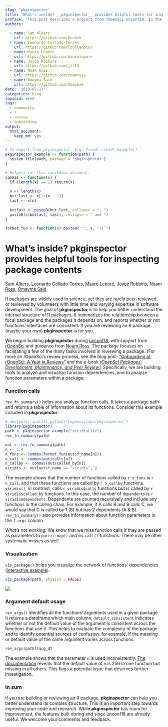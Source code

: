 ```yaml
---
slug: "pkginspector"
title: "What's inside? __pkginspector__ provides helpful tools for inspecting package contents"
preface: "This post describes a project from rOpenSci unconf18. In the spirit of exploration and experimentation at our unconferences, projects are not necessarily finished products or in scope for rOpenSci packages."
authors:
    
  - name: Sam Albers
    url: https://github.com/boshek
  - name: Leonardo Collado-Torres
    url: https://github.com/lcolladotor
  - name: Mauro Lepore
    url: https://github.com/maurolepore
  - name: Joyce Robbins
    url: https://github.com/jtr13
  - name: Noam Ross
    url: https://github.com/noamross
  - name: Omayma Said
    url: https://github.com/OmaymaS   
date: '2018-07-17'
categories: blog
topicid: ####
tags:
  - community
  - r
  - review
  - onboarding
output: 
  html_document: 
    keep_md: yes
---
```


```r
# To export from pkginspector. E.g. ?readr::readr_example()
pkginspector_example <- function(path) {
  system.file(path, package = 'pkginspector')
}
```

```r
# Helpers for this rmarkdown document.
commas <- function(x) {
  if (length(x) == 1) return(x)
  
  n <- length(x)
  but_last <- x[1:(n - 1)]
  last <- x[n]
  
  butlast <- paste0(but_last, collapse = ", ")
  paste0(c(butlast, last), collapse = " and ")
} 

format_fun <- function(x) paste0("`", x, "()`")
```

# What's inside? __pkginspector__ provides helpful tools for inspecting package contents

[Sam Albers](https://github.com/boshek), [Leonardo Collado-Torres](https://github.com/lcolladotor), [Mauro Lepore](https://github.com/maurolepore), [Joyce Robbins](https://github.com/jtr13), [Noam Ross](https://github.com/noamross), [Omayma Said](https://github.com/OmaymaS)

<!--- Above is only for GitHub version, will be removed --->

R packages are widely used in science, yet they are rarely peer-reviewed, or reviewed by volunteers with little time and varying expertise in software development. The goal of __pkginspector__ is to help you better understand the internal structure of R packages. It summarizes the relationship between a focal package and the packages it depends on; and reports whether or not functions' interfaces are consistent. If you are reviewing an R package (maybe your own) __pkginspector__ is for you.

We begun building __pkginspector__ during [unconf18](TODO add link), with support from [rOpenSci](TODO add link) and guidance from [Noam Ross](TODO add link). The package focuses on facilitating a few of the many tasks involved in reviewing a package. (For more on rOpenSci's review process, see the blog post: ["Onboarding at rOpenSci: A Year in Reviews"](https://ropensci.org/blog/2016/03/28/software-review/) and the e-book [*rOpenSci Packages: Development, Maintenance, and Peer Review.*](https://ropensci.github.io/dev_guide/)) Specifically, we are building tools to analyze and visualize function dependencies, and to analyze function parameters within a package:

### Function calls

`rev_fn_summary()` helps you analyze function calls. It takes a package path and returns a table of information about its functions. Consider this example included in __pkginspector__:

```r
# devtools::install_github("ropenscilabs/pkginspector")
library(pkginspector)
path <- pkginspector_example("viridisLite")
rev_fn_summary(path)
```

```r
out <- rev_fn_summary(path)
n <- 1:4
n_funs <- commas(format_fun(out$f_name[n]))
n_call <- commas(out$calls[n])
n_callby <- commas(out$called_by[n])
viridis <- out[out$f_name == "viridis", ]
```

The example shows that the number of functions called by `r n_funs` is `r n_call`, and that these functions are called by `r n_callby` functions. `viridis()`, in contrast, calls `r viridis$calls` functions but is called by `r viridis$called_by` functions. In this case, the number of `dependents` is `r viridis$dependents`. Dependents are counted recursively and include any functions in the calling chain. For example, if A calls B and B calls C, we would say that C is called by 1 (B) but has 2 dependents (A & B). `rev_fn_summary()` also provides information about function parameters in the `f_args` column.

*What's not working:* We know that we miss function calls if they are passed as parameters to `purrr::map()` and `do.call()` functions. There may be other systematic misses as well.

### Visualization

`vis_package()` helps you visualize the network of functions' dependencies ([interactive example](http://rpubs.com/jtr13/vis_package)).

```r
vis_package(path, physics = FALSE)
```

<!--- this link will be changed for the final draft per instructions --->
![](../../themes/ropensci/static/img/blog-images/2018-07-17-pkginspector/viridisLite.png)

### Argument default usage

`rev_args()` identifies all the functions' arguments used in a given package. It returns a dataframe which main column, `detault_consistent` indicates whether or not the default value of the argument is consistent across the functions that use it. This helps to evaluate the complexity of the package and to identify potential sources of confusion, for example, if the meaning or default value of the same argument varies across functions.

```r
rev_args(path)$arg_df
```

The example shows that the parameter `n` is used inconsistently. [The documentation](https://github.com/sjmgarnier/viridisLite/blob/master/R/viridis.R) reveals that the default value of `n` is 256 in one function but missing in all others. This flags a potential issue that deserves further investigation.

### In sum

If you are building or reviewing an R package, __pkginspector__ can help you better understand its complex structure. This is an important step towards improving your code and research. While __pkginspector__ has room for improvement, the features built during and since unconf18 are already useful. We welcome your comments and feedback.
